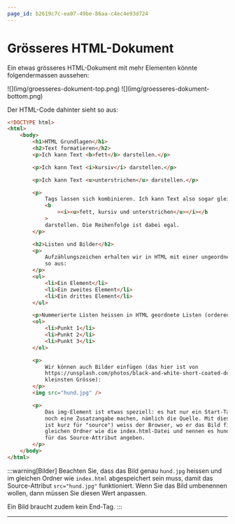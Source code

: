 ```yaml
---
page_id: b2619c7c-ea07-49be-86aa-c4ec4e93d724
---
```



# Grösseres HTML-Dokument

Ein etwas grösseres HTML-Dokument mit mehr Elementen könnte folgendermassen aussehen:

<BrowserWindow url="C:\Benutzer\silas\Webseite\groesseres-dokument.html">
    ![](img/groesseres-dokument-top.png) ![](img/groesseres-dokument-bottom.png)
</BrowserWindow>

Der HTML-Code dahinter sieht so aus:

```html
<!DOCTYPE html>
<html>
    <body>
        <h1>HTML Grundlagen</h1>
        <h2>Text formatieren</h2>
        <p>Ich kann Text <b>fett</b> darstellen.</p>

        <p>Ich kann Text <i>kursiv</i> darstellen.</p>

        <p>Ich kann Text <u>unterstrichen</u> darstellen.</p>

        <p>
            Tags lassen sich kombinieren. Ich kann Text also sogar gleichzeitig
            <b
                ><i><u>fett, kursiv und unterstrichen</u></i></b
            >
            darstellen. Die Reihenfolge ist dabei egal.
        </p>

        <h2>Listen und Bilder</h2>
        <p>
            Aufzählungszeichen erhalten wir in HTML mit einer ungeordneten Liste (unordered list). Die sieht
            so aus:
        </p>
        <ul>
            <li>Ein Element</li>
            <li>Ein zweites Element</li>
            <li>Ein drittes Element</li>
        </ul>

        <p>Nummerierte Listen heissen in HTML geordnete Listen (ordered lists). Sie sehen so aus:</p>
        <ol>
            <li>Punkt 1</li>
            <li>Punkt 2</li>
            <li>Punkt 3</li>
        </ol>

        <p>
            Wir können auch Bilder einfügen (das hier ist von
            https://unsplash.com/photos/black-and-white-short-coated-dog-N04FIfHhv_k, heruntergeladen in der
            kleinsten Grösse):
        </p>
        <img src="hund.jpg" />

        <p>
            Das img-Element ist etwas speziell: es hat nur ein Start-Tag und kein End-Tag. Dafür müssen wir
            noch eine Zusatzangabe machen, nämlich die Quelle. Mit diesem sogenannten Source-Attribute (src
            ist kurz für "source") weiss der Browser, wo er das Bild findet. Wir speichern das Bild dazu im
            gleichen Ordner wie die index.html-Datei und nennen es hund.jpg. Dann können wir hund.jpg als Wert
            für das Source-Attribut angeben.
        </p>
    </body>
</html>
```

:::warning[Bilder] Beachten Sie, dass das Bild genau `hund.jpg` heissen und im gleichen Ordner wie `index.html` abgespeichert sein muss, damit das Source-Attribut `src="hund.jpg"` funktioniert. Wenn Sie das Bild umbenennen wollen, dann müssen Sie diesen Wert anpassen.

Ein Bild braucht zudem kein End-Tag. :::

---
